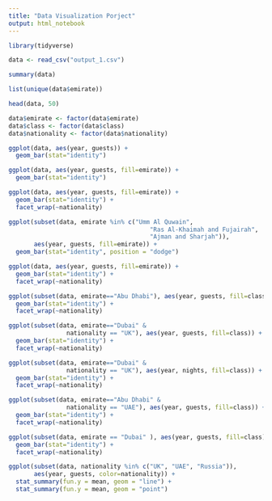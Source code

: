 ```yaml
---
title: "Data Visualization Porject"
output: html_notebook
---
```


```r
library(tidyverse)

data <- read_csv("output_1.csv")
```

```r
summary(data)
```
```r
list(unique(data$emirate))
```
```r
head(data, 50)
```


```r
data$emirate <- factor(data$emirate)
data$class <- factor(data$class)
data$nationality <- factor(data$nationality)
```


```r
ggplot(data, aes(year, guests)) +
  geom_bar(stat="identity")
```


```r
ggplot(data, aes(year, guests, fill=emirate)) +
  geom_bar(stat="identity")
```

```r
ggplot(data, aes(year, guests, fill=emirate)) +
  geom_bar(stat="identity") +
  facet_wrap(~nationality)
```

```r
ggplot(subset(data, emirate %in% c("Umm Al Quwain",
                                       "Ras Al-Khaimah and Fujairah",
                                       "Ajman and Sharjah")), 
       aes(year, guests, fill=emirate)) +
  geom_bar(stat="identity", position = "dodge")
```


```r
ggplot(data, aes(year, guests, fill=emirate)) +
  geom_bar(stat="identity") +
  facet_wrap(~nationality)
```

```r
ggplot(subset(data, emirate=="Abu Dhabi"), aes(year, guests, fill=class)) +
  geom_bar(stat="identity") +
  facet_wrap(~nationality)
```
```r
ggplot(subset(data, emirate=="Dubai" & 
                nationality == "UK"), aes(year, guests, fill=class)) +
  geom_bar(stat="identity") +
  facet_wrap(~nationality)
```

```r
ggplot(subset(data, emirate=="Dubai" & 
                nationality == "UK"), aes(year, nights, fill=class)) +
  geom_bar(stat="identity") +
  facet_wrap(~nationality)
```


```r
ggplot(subset(data, emirate=="Abu Dhabi" & 
                nationality == "UAE"), aes(year, guests, fill=class)) +
  geom_bar(stat="identity") +
  facet_wrap(~nationality)
```

```r
ggplot(subset(data, emirate == "Dubai" ), aes(year, guests, fill=class)) +
  geom_bar(stat="identity") +
  facet_wrap(~nationality)
```



```r
ggplot(subset(data, nationality %in% c("UK", "UAE", "Russia")),
       aes(year, guests, color=nationality)) +
  stat_summary(fun.y = mean, geom = "line") +
  stat_summary(fun.y = mean, geom = "point")
```